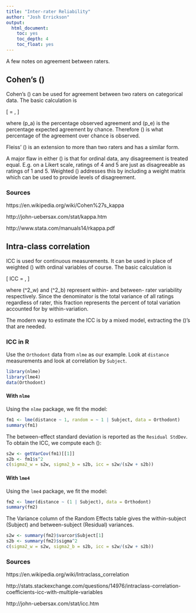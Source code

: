 ```yaml
---
title: "Inter-rater Reliability"
author: "Josh Errickson"
output:
  html_document:
    toc: yes
    toc_depth: 4
    toc_float: yes
---
```


A few notes on agreement between raters.

## Cohen's \(\kappa\)

Cohen's \(\kappa\) can be used for agreement between two raters on categorical data. The basic calculation is

\[
  \kappa = \frac{p_a - p_e}{1 - p_e},
\]

where \(p_a\) is the percentage observed agreement and \(p_e\) is the percentage expected agreement by chance. Therefore \(\kappa\) is what percentage
of the agreement over chance is observed.

Fleiss' \(\kappa\) is an extension to more than two raters and has a similar form.

A major flaw in either \(\kappa\) is that for ordinal data, any disagreement is treated equal. E.g. on a Likert scale, ratings of 4 and 5 are just as
disagreeable as ratings of 1 and 5. Weighted \(\kappa\) addresses this by including a weight matrix which can be used to provide levels of
disagreement.

### Sources

https://en.wikipedia.org/wiki/Cohen%27s_kappa

http://john-uebersax.com/stat/kappa.htm

http://www.stata.com/manuals14/rkappa.pdf

## Intra-class correlation

ICC is used for continuous measurements. It can be used in place of weighted \(\kappa\) with ordinal variables of course. The basic calculation is

\[
  ICC = \frac{\sigma^2_w}{\sigma^2_w + \sigma^2_b},
\]

where \(\sigma^2_w\) and \(\sigma^2_b\) represent within- and between- rater variability respectively. Since the denominator is the total variance of
all ratings regardless of rater, this fraction represents the percent of total variation accounted for by within-variation.

The modern way to estimate the ICC is by a mixed model, extracting the \(\sigma\)'s that are needed.

### ICC in R

Use the `Orthodont` data from `nlme` as our example. Look at `distance` measurements and look at correlation by `Subject`.

```r
library(nlme)
library(lme4)
data(Orthodont)
```

#### With `nlme`

Using the `nlme` package, we fit the model:

```r
fm1 <- lme(distance ~ 1, random = ~ 1 | Subject, data = Orthodont)
summary(fm1)
```

The between-effect standard deviation is reported as the `Residual StdDev`. To obtain the ICC, we compute each \(\sigma\):


```r
s2w <- getVarCov(fm1)[[1]]
s2b <- fm1$s^2
c(sigma2_w = s2w, sigma2_b = s2b, icc = s2w/(s2w + s2b))
```

#### With `lme4`


Using the `lme4` package, we fit the model:

```r
fm2 <- lmer(distance ~ (1 | Subject), data = Orthodont)
summary(fm2)
```

The Variance column of the Random Effects table gives the within-subject (Subject) and between-subject (Residual) variances.

```r
s2w <- summary(fm2)$varcor$Subject[1]
s2b <- summary(fm2)$sigma^2
c(sigma2_w = s2w, sigma2_b = s2b, icc = s2w/(s2w + s2b))
```

### Sources

https://en.wikipedia.org/wiki/Intraclass_correlation

http://stats.stackexchange.com/questions/14976/intraclass-correlation-coefficients-icc-with-multiple-variables

http://john-uebersax.com/stat/icc.htm
